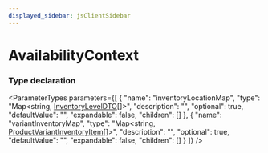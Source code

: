 ```yaml
---
displayed_sidebar: jsClientSidebar
---
```



# AvailabilityContext

### Type declaration

<ParameterTypes parameters={[
  {
    "name": "inventoryLocationMap",
    "type": "Map&#60;string, [InventoryLevelDTO](internal.InventoryLevelDTO.mdx)[]&#62;",
    "description": "",
    "optional": true,
    "defaultValue": "",
    "expandable": false,
    "children": []
  },
  {
    "name": "variantInventoryMap",
    "type": "Map&#60;string, [ProductVariantInventoryItem](../classes/internal.internal.ProductVariantInventoryItem.mdx)[]&#62;",
    "description": "",
    "optional": true,
    "defaultValue": "",
    "expandable": false,
    "children": []
  }
]} />
